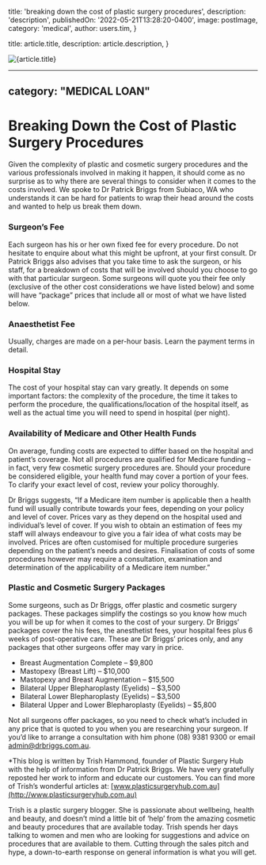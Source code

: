 
  title: 'breaking down the cost of plastic surgery procedures',
  description: 'description',
  publishedOn: '2022-05-21T13:28:20-0400',
  image: postImage,
  category: 'medical',
  author: users.tim,
}

  title: article.title,
  description: article.description,
}


<Image src={postImage} alt={article.title} />

---
category: "MEDICAL LOAN"
---

# Breaking Down the Cost of Plastic Surgery Procedures

Given the complexity of plastic and cosmetic surgery procedures and the various professionals involved in making it happen, it should come as no surprise as to why there are several things to consider when it comes to the costs involved. We spoke to Dr Patrick Briggs from Subiaco, WA who understands it can be hard for patients to wrap their head around the costs and wanted to help us break them down.

### Surgeon’s Fee

Each surgeon has his or her own fixed fee for every procedure. Do not hesitate to enquire about what this might be upfront, at your first consult. Dr Patrick Briggs also advises that you take time to ask the surgeon, or his staff, for a breakdown of costs that will be involved should you choose to go with that particular surgeon. Some surgeons will quote you their fee only (exclusive of the other cost considerations we have listed below) and some will have “package” prices that include all or most of what we have listed below.

### Anaesthetist Fee

Usually, charges are made on a per-hour basis. Learn the payment terms in detail.

### Hospital Stay

The cost of your hospital stay can vary greatly. It depends on some important factors: the complexity of the procedure, the time it takes to perform the procedure, the qualifications/location of the hospital itself, as well as the actual time you will need to spend in hospital (per night).

### Availability of Medicare and Other Health Funds

On average, funding costs are expected to differ based on the hospital and patient’s coverage. Not all procedures are qualified for Medicare funding – in fact, very few cosmetic surgery procedures are. Should your procedure be considered eligible, your health fund may cover a portion of your fees. To clarify your exact level of cost, review your policy thoroughly.

Dr Briggs suggests, “If a Medicare item number is applicable then a health fund will usually contribute towards your fees, depending on your policy and level of cover. Prices vary as they depend on the hospital used and individual’s level of cover. If you wish to obtain an estimation of fees my staff will always endeavour to give you a fair idea of what costs may be involved. Prices are often customised for multiple procedure surgeries depending on the patient’s needs and desires. Finalisation of costs of some procedures however may require a consultation, examination and determination of the applicability of a Medicare item number.”

### Plastic and Cosmetic Surgery Packages

Some surgeons, such as Dr Briggs, offer plastic and cosmetic surgery packages. These packages simplify the costings so you know how much you will be up for when it comes to the cost of your surgery. Dr Briggs’ packages cover the his fees, the anesthetist fees, your hospital fees plus 6 weeks of post-operative care. These are Dr Briggs’ prices only, and any packages that other surgeons offer may vary in price.

- Breast Augmentation Complete – $9,800
- Mastopexy (Breast Lift) – $10,000
- Mastopexy and Breast Augmentation – $15,500
- Bilateral Upper Blepharoplasty (Eyelids) – $3,500
- Bilateral Lower Blepharoplasty (Eyelids) – $3,500
- Bilateral Upper and Lower Blepharoplasty (Eyelids) – $5,800

Not all surgeons offer packages, so you need to check what’s included in any price that is quoted to you when you are researching your surgeon.
If you’d like to arrange a consultation with him phone (08) 9381 9300 or email admin@drbriggs.com.au.

\*This blog is written by Trish Hammond, founder of Plastic Surgery Hub with the help of information from Dr Patrick Briggs. We have very gratefully reposted her work to inform and educate our customers. You can find more of Trish’s wonderful articles at: [www.plasticsurgeryhub.com.au](http://www.plasticsurgeryhub.com.au)

Trish is a plastic surgery blogger. She is passionate about wellbeing, health and beauty, and doesn’t mind a little bit of ‘help’ from the amazing cosmetic and beauty procedures that are available today. Trish spends her days talking to women and men who are looking for suggestions and advice on procedures that are available to them. Cutting through the sales pitch and hype, a down-to-earth response on general information is what you will get.
